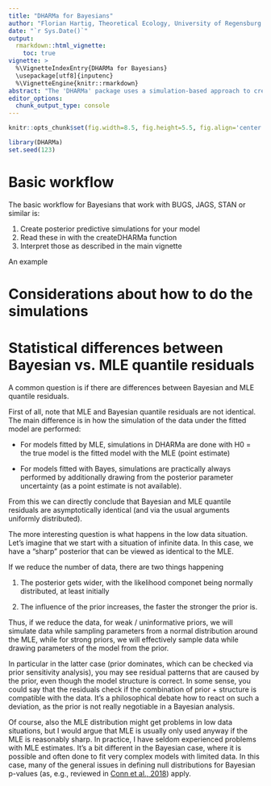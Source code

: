 ```yaml
---
title: "DHARMa for Bayesians"
author: "Florian Hartig, Theoretical Ecology, University of Regensburg [website](https://www.uni-regensburg.de/biologie-vorklinische-medizin/theoretische-oekologie/mitarbeiter/hartig/)"
date: "`r Sys.Date()`"
output: 
  rmarkdown::html_vignette:
    toc: true
vignette: >
  %\VignetteIndexEntry{DHARMa for Bayesians}
  \usepackage[utf8]{inputenc}
  %\VignetteEngine{knitr::rmarkdown}
abstract: "The 'DHARMa' package uses a simulation-based approach to create  readily interpretable scaled (quantile) residuals for fitted (generalized) linear mixed models. This Vignette describes how to user DHARMa vor checking Bayesian models. It is recommended to read this AFTER the general DHARMa vignette, as all comments made there (in pacticular regarding the interpretation of the residuals) also apply to Bayesian models. \n \n \n"
editor_options: 
  chunk_output_type: console
---
```


```r
knitr::opts_chunk$set(fig.width=8.5, fig.height=5.5, fig.align='center', warning=FALSE, message=FALSE, cache = T)
```

```r
library(DHARMa)
set.seed(123)
```

# Basic workflow

The basic workflow for Bayesians that work with BUGS, JAGS, STAN or similar is:

1. Create posterior predictive simulations for your model
2. Read these in with the createDHARMa function
3. Interpret those as described in the main vignette

An example 

# Considerations about how to do the simulations




# Statistical differences between Bayesian vs. MLE quantile residuals 

A common question is if there are differences between Bayesian and MLE quantile residuals. 

First of all, note that MLE and Bayesian quantile residuals are not identical. The main difference is in how the simulation of the data under the fitted model are performed:

* For models fitted by MLE, simulations in DHARMa are done with H0 = the true model is the fitted model with the MLE (point estimate)

* For models fitted with Bayes, simulations are practically always performed by additionally drawing from the posterior parameter uncertainty (as a point estimate is not available).

From this we can directly conclude that Bayesian and MLE quantile residuals are asymptotically identical (and via the usual arguments uniformly distributed).

The more interesting question is what happens in the low data situation. Let's imagine that we start with a situation of infinite data. In this case, we have a "sharp" posterior that can be viewed as identical to the MLE. 

If we reduce the number of data, there are two things happening 

1. The posterior gets wider, with the likelihood componet being normally distributed, at least initially

2. The influence of the prior increases, the faster the stronger the prior is. 

Thus, if we reduce the data, for weak / uninformative priors, we will simulate data while sampling parameters from a normal distribution around the MLE, while for strong priors, we will effectively sample data while drawing parameters of the model from the prior. 

In particular in the latter case (prior dominates, which can be checked via prior sensitivity analysis), you may see residual patterns that are caused by the prior, even though the model structure is correct. In some sense, you could say that the residuals check if the combination of prior + structure is compatible with the data. It's a philosophical debate how to react on such a deviation, as the prior is not really negotiable in a Bayesian analysis.

Of course, also the MLE distribution might get problems in low data situations, but I would argue that MLE is usually only used anyway if the MLE is reasonably sharp. In practice, I have seldom experienced problems with MLE estimates. It's a bit different in the Bayesian case, where it is possible and often done to fit very complex models with limited data. In this case, many of the general issues in defining null distributions for Bayesian p-values (as, e.g., reviewed in 
[Conn et al., 2018](https://doi.org/10.1002/ecm.1314)) apply. 




